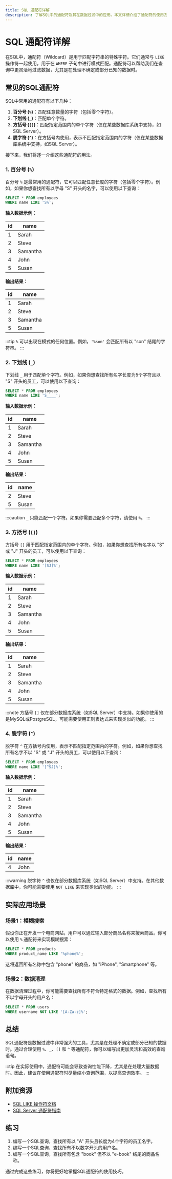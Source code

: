 ```yaml
---
title: SQL 通配符详解
description: 了解SQL中的通配符及其在数据过滤中的应用。本文详细介绍了通配符的使用方法、常见场景以及实际案例，帮助初学者掌握SQL数据过滤的核心技巧。
---
```


# SQL 通配符详解

在SQL中，通配符（Wildcard）是用于匹配字符串的特殊字符。它们通常与 `LIKE` 操作符一起使用，用于在 `WHERE` 子句中进行模式匹配。通配符可以帮助我们在查询中更灵活地过滤数据，尤其是在处理不确定或部分已知的数据时。

## 常见的SQL通配符

SQL中常用的通配符有以下几种：

1. **百分号 (`%`)**：匹配任意数量的字符（包括零个字符）。
2. **下划线 (`_`)**：匹配单个字符。
3. **方括号 (`[]`)**：匹配指定范围内的单个字符（仅在某些数据库系统中支持，如SQL Server）。
4. **脱字符 (`^`)**：在方括号内使用，表示不匹配指定范围内的字符（仅在某些数据库系统中支持，如SQL Server）。

接下来，我们将逐一介绍这些通配符的用法。

### 1. 百分号 (`%`)

百分号 `%` 是最常用的通配符，它可以匹配任意长度的字符（包括零个字符）。例如，如果你想查找所有以字母 "S" 开头的名字，可以使用以下查询：

```sql
SELECT * FROM employees
WHERE name LIKE 'S%';
```

**输入数据示例：**

| id  | name      |
|-----|-----------|
| 1   | Sarah     |
| 2   | Steve     |
| 3   | Samantha  |
| 4   | John      |
| 5   | Susan     |

**输出结果：**

| id  | name      |
|-----|-----------|
| 1   | Sarah     |
| 2   | Steve     |
| 3   | Samantha  |
| 5   | Susan     |

:::tip
`%` 可以出现在模式的任何位置。例如，`'%son'` 会匹配所有以 "son" 结尾的字符串。
:::

### 2. 下划线 (`_`)

下划线 `_` 用于匹配单个字符。例如，如果你想查找所有名字长度为5个字符且以 "S" 开头的员工，可以使用以下查询：

```sql
SELECT * FROM employees
WHERE name LIKE 'S____';
```

**输入数据示例：**

| id  | name      |
|-----|-----------|
| 1   | Sarah     |
| 2   | Steve     |
| 3   | Samantha  |
| 4   | John      |
| 5   | Susan     |

**输出结果：**

| id  | name      |
|-----|-----------|
| 2   | Steve     |
| 5   | Susan     |

:::caution
`_` 只能匹配一个字符。如果你需要匹配多个字符，请使用 `%`。
:::

### 3. 方括号 (`[]`)

方括号 `[]` 用于匹配指定范围内的单个字符。例如，如果你想查找所有名字以 "S" 或 "J" 开头的员工，可以使用以下查询：

```sql
SELECT * FROM employees
WHERE name LIKE '[SJ]%';
```

**输入数据示例：**

| id  | name      |
|-----|-----------|
| 1   | Sarah     |
| 2   | Steve     |
| 3   | Samantha  |
| 4   | John      |
| 5   | Susan     |

**输出结果：**

| id  | name      |
|-----|-----------|
| 1   | Sarah     |
| 2   | Steve     |
| 3   | Samantha  |
| 4   | John      |
| 5   | Susan     |

:::note
方括号 `[]` 仅在部分数据库系统（如SQL Server）中支持。如果你使用的是MySQL或PostgreSQL，可能需要使用正则表达式来实现类似的功能。
:::

### 4. 脱字符 (`^`)

脱字符 `^` 在方括号内使用，表示不匹配指定范围内的字符。例如，如果你想查找所有名字不以 "S" 或 "J" 开头的员工，可以使用以下查询：

```sql
SELECT * FROM employees
WHERE name LIKE '[^SJ]%';
```

**输入数据示例：**

| id  | name      |
|-----|-----------|
| 1   | Sarah     |
| 2   | Steve     |
| 3   | Samantha  |
| 4   | John      |
| 5   | Susan     |

**输出结果：**

| id  | name      |
|-----|-----------|
| 4   | John      |

:::warning
脱字符 `^` 也仅在部分数据库系统（如SQL Server）中支持。在其他数据库中，你可能需要使用 `NOT LIKE` 来实现类似的功能。
:::

## 实际应用场景

### 场景1：模糊搜索

假设你正在开发一个电商网站，用户可以通过输入部分商品名称来搜索商品。你可以使用 `%` 通配符来实现模糊搜索：

```sql
SELECT * FROM products
WHERE product_name LIKE '%phone%';
```

这将返回所有名称中包含 "phone" 的商品，如 "iPhone", "Smartphone" 等。

### 场景2：数据清理

在数据清理过程中，你可能需要查找所有不符合特定格式的数据。例如，查找所有不以字母开头的用户名：

```sql
SELECT * FROM users
WHERE username NOT LIKE '[A-Za-z]%';
```

## 总结

SQL通配符是数据过滤中非常强大的工具，尤其是在处理不确定或部分已知的数据时。通过合理使用 `%`、`_`、`[]` 和 `^` 等通配符，你可以编写出更加灵活和高效的查询语句。

:::tip
在实际使用中，通配符可能会导致查询性能下降，尤其是在处理大量数据时。因此，建议在使用通配符时尽量缩小查询范围，以提高查询效率。
:::

## 附加资源

- [SQL LIKE 操作符文档](https://www.w3schools.com/sql/sql_like.asp)
- [SQL Server 通配符指南](https://docs.microsoft.com/en-us/sql/t-sql/language-elements/like-transact-sql)

## 练习

1. 编写一个SQL查询，查找所有以 "A" 开头且长度为4个字符的员工名字。
2. 编写一个SQL查询，查找所有不以数字开头的用户名。
3. 编写一个SQL查询，查找所有包含 "book" 但不以 "e-book" 结尾的商品名称。

通过完成这些练习，你将更好地掌握SQL通配符的使用技巧。